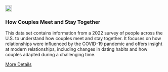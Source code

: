 <div class="grid-item" data-featured="false" data-tags="r">
  <img src="/website_files/img/hcmst.png" width="20px" height="20px">
  <h3>How Couples Meet and Stay Together</h3>
  <p>
<strong></strong>This data set contains information from a 2022 survey of people across the U.S. to understand how couples meet and stay together. It focuses on how relationships were influenced by the COVID-19 pandemic and offers insight at modern relationships, including changes in dating habits and how couples adapted during a challenging time.
</p>
  <a href="https://diverse-data-hub.github.io/website_files/description_pages/hcmst.html" class="btn btn-outline-dark">More Details</a>
</div>